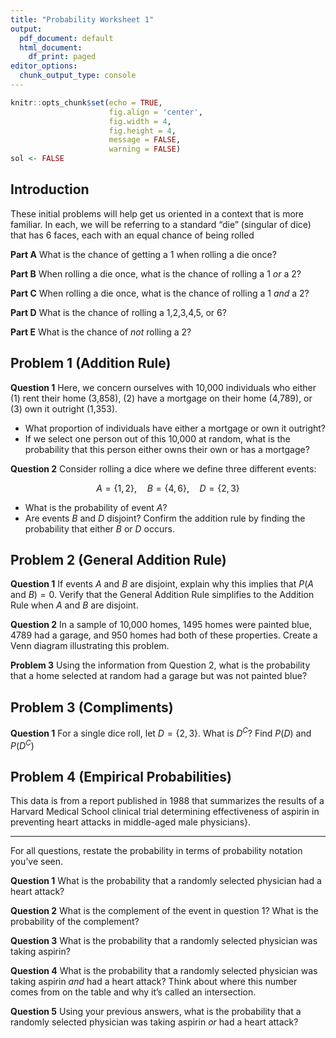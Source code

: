 ---
title: "Probability Worksheet 1"
output:
  pdf_document: default
  html_document:
    df_print: paged
editor_options:
  chunk_output_type: console
---

```{r setup, include=FALSE}
knitr::opts_chunk$set(echo = TRUE, 
                      fig.align = 'center', 
                      fig.width = 4, 
                      fig.height = 4, 
                      message = FALSE, 
                      warning = FALSE)
sol <- FALSE
```

## Introduction 

These initial problems will help get us oriented in a context that is more familiar. In each, we will be referring to a standard "die" (singular of dice) that has 6 faces, each with an equal chance of being rolled

\vspace{1pt}

**Part A** What is the chance of getting a 1 when rolling a die once?

\vspace{25pt}

**Part B** When rolling a die once, what is the chance of rolling a 1 *or* a 2?

\vspace{25pt}

**Part C** When rolling a die once, what is the chance of rolling a 1 *and* a 2?

\vspace{25pt}


**Part D** What is the chance of rolling a 1,2,3,4,5, or 6?

\vspace{25pt}


**Part E** What is the chance of *not* rolling a 2?

\vspace{25pt}


## Problem 1 (Addition Rule) 

**Question 1**  Here, we concern ourselves with 10,000 individuals who either (1) rent their home (3,858), (2) have a mortgage on their home (4,789), or (3) own it outright (1,353). 

 - What proportion of individuals have either a mortgage or own it outright?
 - If we select one person out of this 10,000 at random, what is the probability that this person either owns their own or has a mortgage?
 
\vspace{45pt}


**Question 2** Consider rolling a dice where we define three different events:

$$
A = \{1, 2\}, \quad B = \{4, 6\}, \quad D = \{2, 3\}
$$

 - What is the probability of event $A$?
 - Are events $B$ and $D$ disjoint? Confirm the addition rule by finding the probability that either $B$ or $D$ occurs.
 
 
\newpage
 
## Problem 2 (General Addition Rule) 

**Question 1** If events $A$ and $B$ are disjoint, explain why this implies that $P(A \text{ and } B) = 0$. Verify that the General Addition Rule simplifies to the Addition Rule when $A$ and $B$ are disjoint.

\vspace{100pt}

**Question 2** In a sample of 10,000 homes, 1495 homes were painted blue, 4789 had a garage, and 950 homes had both of these properties. Create a Venn diagram illustrating this problem. 

\vspace{100pt}

**Problem 3** Using the information from Question 2, what is the probability that a home selected at random had a garage but was not painted blue?

\vspace{100pt}


## Problem 3 (Compliments) 



**Question 1** For a single dice roll, let $D = \{2, 3\}$. What is $D^C$? Find $P(D)$ and $P(D^C)$ 

\newpage

## Problem 4 (Empirical Probabilities)

This data is from a report published in 1988 that summarizes the results of a Harvard Medical School clinical trial determining effectiveness of aspirin in preventing heart attacks in middle-aged male physicians}.

\begin{table}
    \centering
    \begin{tabular}{|c|c|c|c|} \hline  
         &  \multicolumn{2}{|c|}{Heart Attack}& \\ \hline  
         Treatment&  Attack&  No Attack& Total\\ \hline  
         Placebo&  189&  10,845& 11,034\\ \hline  
         Aspirin&  104&  10,933& 11,037\\ \hline  
         Total&  293&  21,778& 22,071\\ \hline 
    \end{tabular}
\end{table}

---

For all questions, restate the probability in terms of probability notation you've seen.

**Question 1** What is the probability that a randomly selected physician had a heart attack? \vspace{75pt}

**Question 2** What is the complement of the event in question 1? What is the probability of the complement? \vspace{75pt}

**Question 3** What is the probability that a randomly selected physician was taking aspirin? \vspace{75pt}

**Question 4** What is the probability that a randomly selected physician was taking aspirin *and* had a heart attack? Think about where this number comes from on the table and why it's called an intersection. \vspace{75pt}

**Question 5** Using your previous answers, what is the probability that a randomly selected physician was taking aspirin *or* had a heart attack? \vspace{75pt}